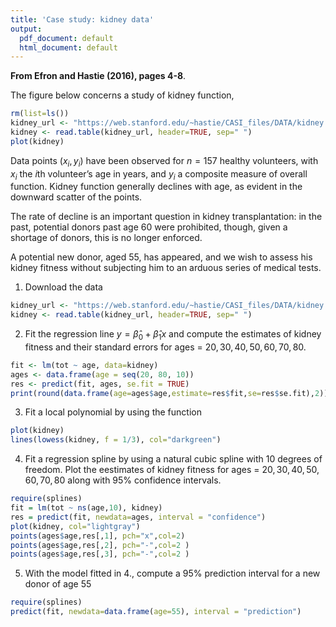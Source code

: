 ```yaml
---
title: 'Case study: kidney data'
output:
  pdf_document: default
  html_document: default
---
```


**From Efron and Hastie (2016), pages 4-8**.

The figure below concerns a study of kidney function, 

```r
rm(list=ls())
kidney_url <- "https://web.stanford.edu/~hastie/CASI_files/DATA/kidney.txt"
kidney <- read.table(kidney_url, header=TRUE, sep=" ")
plot(kidney)
```

Data points $(x_i,y_i)$ have
been observed for $n=157$ healthy volunteers, with $x_i$ the $i$th volunteer’s
age in years, and $y_i$ a composite measure of overall function. Kidney
function generally declines with age, as evident in the downward scatter
of the points. 

The rate of decline is an important question in kidney
transplantation: in the past, potential donors past age 60 were prohibited,
though, given a shortage of donors, this is no longer enforced.

A potential new donor, aged 55, has appeared, and we wish
to assess his kidney fitness without subjecting him to an arduous series of
medical tests.

1. Download the data

```r
kidney_url <- "https://web.stanford.edu/~hastie/CASI_files/DATA/kidney.txt"
kidney <- read.table(kidney_url, header=TRUE, sep=" ")
```

2. Fit the regression line $y = \hat{\beta}_0 + \hat{\beta}_1 x$ and compute the estimates of kidney fitness and their standard errors for ages = $20,30,40,50,60,70,80$.

```r
fit <- lm(tot ~ age, data=kidney)
ages <- data.frame(age = seq(20, 80, 10))
res <- predict(fit, ages, se.fit = TRUE)
print(round(data.frame(age=ages$age,estimate=res$fit,se=res$se.fit),2))
```


3. Fit a local polynomial by using the function \texttt{lowess(x,y,1/3)} 

```r
plot(kidney)
lines(lowess(kidney, f = 1/3), col="darkgreen")
```


4. Fit a regression spline by using a natural cubic spline with 10 degrees of freedom. Plot the eestimates of kidney fitness for ages = $20,30,40,50,60,70,80$ along with 95% confidence intervals. 


```r
require(splines)
fit = lm(tot ~ ns(age,10), kidney)
res = predict(fit, newdata=ages, interval = "confidence")
plot(kidney, col="lightgray")
points(ages$age,res[,1], pch="x",col=2)
points(ages$age,res[,2], pch="-",col=2 )
points(ages$age,res[,3], pch="-",col=2 )
```


5. With the model fitted in 4., compute a 95% prediction interval for a new donor of age 55

```r
require(splines)
predict(fit, newdata=data.frame(age=55), interval = "prediction")
```


